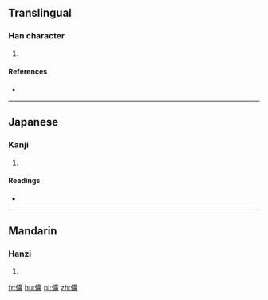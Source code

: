 ==Translingual==

===Han character===
{{Han char|rn=9|rad=人|as=15|sn=17|four=|canj=人戈廿金 (OITC)|ids=⿰[[亻]][[廣]]}}

# {{defn|Han|sort=人15}}

====References====
* {{Han ref|kx=0120.200|dkj=01253|dj=0254.180|hdz=10235.110|uh=5123|ud=20771}}

----

==Japanese==

===Kanji===
{{ja-kanji|grade=|rs=人15}}

# {{defn|lang=ja|sort=人15}}

====Readings====
* {{ja-readings|on=[[こう]] (kō)|kun=}}

----

==Mandarin==

===Hanzi===
{{cmn-hanzi|pin=[[kuàng]] ([[kuang4]])|wg=k'uang<sup>4</sup>}}

# {{defn|lang=cmn|sort=人15}}

[[fr:儣]]
[[hu:儣]]
[[pl:儣]]
[[zh:儣]]